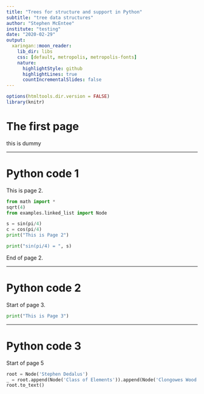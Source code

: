 ```yaml
---
title: "Trees for structure and support in Python"
subtitle: "tree data structures"
author: "Stephen McEntee"
institute: "testing"
date: "2020-02-29"
output:
  xaringan::moon_reader:
    lib_dir: libs
    css: [default, metropolis, metropolis-fonts]
    nature:
      highlightStyle: github
      highlightLines: true
      countIncrementalSlides: false
---
```


```r
options(htmltools.dir.version = FALSE)
library(knitr)
```

# The first page

this is dummy

---

# Python code 1

This is page 2.

```python
from math import *
sqrt(4)
from examples.linked_list import Node
```

```python
s = sin(pi/4)
c = cos(pi/4)
print("This is Page 2")
```

```python
print("sin(pi/4) = ", s)
```


End of page 2.


---

# Python code 2


Start of page 3.


```python
print("This is Page 3")
```

---

# Python code 3

Start of page 5

```python
root = Node('Stephen Dedalus')
_ = root.append(Node('Class of Elements')).append(Node('Clongowes Wood College')).append(Node('Sallins')).append(Node('County Kildare')).append(Node('Ireland')).append(Node('Europe')).append(Node('The World')).append(Node('The Universe'))
root.to_text()
```

